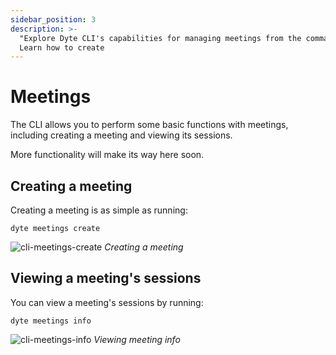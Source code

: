 ```yaml
---
sidebar_position: 3
description: >-
  "Explore Dyte CLI's capabilities for managing meetings from the command line.
  Learn how to create
---
```


# Meetings

The CLI allows you to perform some basic functions with meetings, including
creating a meeting and viewing its sessions.

More functionality will make its way here soon.

## Creating a meeting

Creating a meeting is as simple as running:

```shell
dyte meetings create
```

![cli-meetings-create](/static/cli/cli-meetings-create.png#terminal) _Creating a
meeting_

## Viewing a meeting's sessions

You can view a meeting's sessions by running:

```shell
dyte meetings info
```

![cli-meetings-info](/static/cli/cli-meetings-info.png) _Viewing meeting info_

<head>
  <title>CLI Meetings</title>
  <meta name="description" content="Explore Dyte CLI's capabilities for managing meetings from the command line. Learn how to create, schedule, and control.">
</head>
